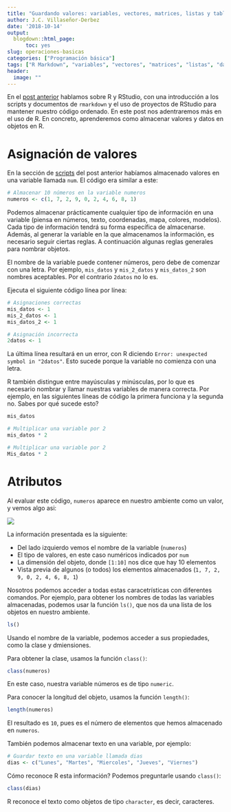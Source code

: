 ```yaml
---
title: "Guardando valores: variables, vectores, matrices, listas y tablas de datos"
author: J.C. Villaseñor-Derbez
date: '2018-10-14'
output:
  blogdown::html_page:
      toc: yes
slug: operaciones-basicas
categories: ["Programación básica"]
tags: ["R Markdown", "variables", "vectores", "matrices", "listas", "data.frame"]
header:
  image: ""
---
```



En el [post anterior](https://www.erre-esp.org/post/r-y-r-studio/) hablamos sobre R y RStudio, con una introducción a los scripts y documentos de `rmarkdown` y el uso de proyectos de RStudio para mantener nuestro código ordenado. En este post nos adentraremos más en el uso de R. En concreto, aprenderemos como almacenar valores y datos en objetos en R.

# Asignación de valores

En la sección de [scripts](https://www.villasenor-derbez.com/post/r-y-r-studio/#scripts) del post anterior habíamos almacenado valores en una variable llamada `num`. El código era similar a este:

```r
# Almacenar 10 números en la variable numeros
numeros <- c(1, 7, 2, 9, 0, 2, 4, 6, 8, 1)
```

Podemos almacenar prácticamente cualquier tipo de información en una variable (piensa en números, texto, coordenadas, mapa, colores, modelos). Cada tipo de información tendrá su forma específica de almacenarse. Además, al generar la variable en la que almacenamos la información, es necesario seguir ciertas reglas. A continuación algunas reglas generales para nombrar objetos.

El nombre de la variable puede contener números, pero debe de comenzar con una letra. Por ejemplo, `mis_datos` y `mis_2_datos` y `mis_datos_2` son nombres aceptables. Por el contrario `2datos` no lo es.

Ejecuta el siguiente código línea por línea:

```r
# Asignaciones correctas
mis_datos <- 1
mis_2_datos <- 1
mis_datos_2 <- 1

# Asignación incorrecta
2datos <- 1
```

La última línea resultará en un error, con R diciendo `Error: unexpected symbol in "2datos"`. Esto sucede porque la variable no comienza con una letra.

R también distingue entre mayúsculas y minúsculas, por lo que es necesario nombrar y llamar nuestras variables de manera correcta. Por ejemplo, en las siguientes líneas de código la primera funciona y la segunda no. Sabes por qué sucede esto?

```r
mis_datos
```


```r
# Multiplicar una variable por 2
mis_datos * 2

# Multiplicar una variable por 2
Mis_datos * 2
```

# Atributos

Al evaluar este código, `numeros` aparece en nuestro ambiente como un valor, y vemos algo asi:

![](/img/2018-06-29-operaciones-basicas/ambiente.JPG)

La información presentada es la siguiente:

- Del lado izquierdo vemos el nombre de la variable (`numeros`)
- El tipo de valores, en este caso numéricos indicados por `num`
- La dimensión del objeto, donde `[1:10]` nos dice que hay 10 elementos
- Vista previa de algunos (o todos) los elementos almacenados (`1, 7, 2, 9, 0, 2, 4, 6, 8, 1`)

Nosotros podemos acceder a todas estas caracetrísticas con diferentes comandos. Por ejemplo, para obtener los nombres de todas las variables almacenadas, podemos usar la función `ls()`, que nos da una lista de los objetos en nuestro ambiente.

```r
ls()
```

Usando el nombre de la variable, podemos acceder a sus propiedades, como la clase y dmiensiones.

Para obtener la clase, usamos la función `class()`:

```r
class(numeros)
```

En este caso, nuestra variable números es de tipo `numeric`.

Para conocer la longitud del objeto, usamos la función `length()`:

```r
length(numeros)
```

El resultado es `10`, pues es el número de elementos que hemos almacenado en `numeros`.

También podemos almacenar texto en una variable, por ejemplo:

```r
# Guardar texto en una variable llamada dias
dias <- c("Lunes", "Martes", "Miercoles", "Jueves", "Viernes")
```

Cómo reconoce R esta información? Podemos preguntarle usando `class()`:

```r
class(dias)
```

R reconoce el texto como objetos de tipo `character`, es decir, caracteres.




 
















